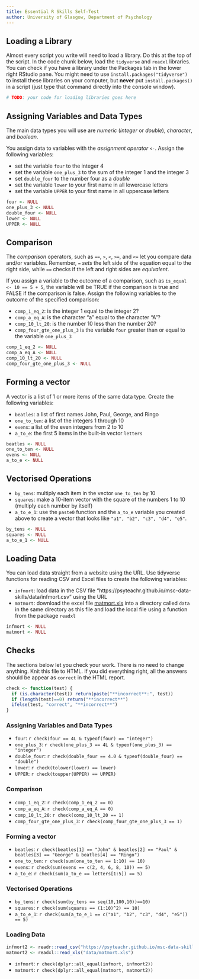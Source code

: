 ```yaml
---
title: Essential R Skills Self-Test
author: University of Glasgow, Department of Psychology
---
```


## Loading a Library

Almost every script you write will need to load a library. Do this at the top of the script. 
In the code chunk below, load the `tidyverse` and `readxl` libraries. You can check if you have a library under the Packages tab in the lower right RStudio pane. You might need to use `install.packages("tidyverse")` to install these libraries on your computer, but **never** put `install.packages()` in a script (just type that command directly into the console window).

```r
# TODO: your code for loading libraries goes here
```

## Assigning Variables and Data Types

The main data types you will use are *numeric* (*integer* or *double*), *character*, and *boolean*.

You assign data to variables with the *assignment operator* `<-`. Assign the following variables:


* set the variable `four` to the integer 4
* set the variable `one_plus_3` to the sum of the integer 1 and the integer 3
* set `double_four` to the number four as a *double*
* set the variable `lower` to your first name in all lowercase letters
* set the variable `UPPER` to your first name in all uppercase letters


```r
four <- NULL
one_plus_3 <- NULL
double_four <- NULL
lower <- NULL
UPPER <- NULL
```

## Comparison

The *comparison* operators, such as `==`, `>`, `<`, `>=`, and `<=` let you compare data and/or variables. Remember, `=` *sets* the left side of the equation equal to the right side, while `==` checks if the left and right sides are *equivalent*.

If you assign a variable to the outcome of a comparison, such as `is_equal <- 10 == 5 + 5`, the variable will be TRUE if the comparison is true and FALSE if the comparison is false. Assign the following variables to the outcome of the specified comparison:

* `comp_1_eq_2`: is the integer 1 equal to the integer 2?
* `comp_a_eq_A`: is the character "a" equal to the character "A"?
* `comp_10_lt_20`: is the number 10 less than the number 20?
* `comp_four_gte_one_plus_3` is the variable `four` greater than or equal to the variable `one_plus_3`

```r
comp_1_eq_2 <- NULL
comp_a_eq_A <- NULL
comp_10_lt_20 <- NULL
comp_four_gte_one_plus_3 <- NULL
```


## Forming a vector

A vector is a list of 1 or more items of the same data type. Create the following variables:

* `beatles`: a list of first names John, Paul, George, and Ringo
* `one_to_ten`: a list of the integers 1 through 10
* `evens`: a list of the even integers from 2 to 10
* `a_to_e`: the first 5 items in the built-in vector `letters`

```r
beatles <- NULL
one_to_ten <- NULL
evens <- NULL
a_to_e <- NULL
```

## Vectorised Operations

* `by_tens`: multiply each item in the vector `one_to_ten` by 10
* `squares`: make a 10-item vector with the square of the numbers 1 to 10 (multiply each number by itself)
* `a_to_e_1`: use the `paste0` function and the `a_to_e` variable you created above to create a vector that looks like `"a1", "b2", "c3", "d4", "e5"`.

```r
by_tens <- NULL
squares <- NULL
a_to_e_1 <- NULL
```

## Loading Data

You can load data straight from a website using the URL. Use tidyverse functions for reading CSV and Excel files to create the following variables:

* `infmort`: load data in the CSV file "https://psyteachr.github.io/msc-data-skills/data/infmort.csv" using the URL
* `matmort`: download the excel file [matmort.xls](https://psyteachr.github.io/msc-data-skills/data/matmort.xls) into a directory called `data` in the same directory as this file and load the local file using a function from the package `readxl`

```r
infmort <- NULL
matmort <- NULL
```

## Checks

The sections below let you check your work. There is no need to change anything. Knit this file to HTML. If you did everything right, all the answers should be appear as `correct` in the HTML report.

```r
check <- function(test) {
  if (is.character(test)) return(paste("**incorrect**:", test))
  if (length(test)==0) return("**incorrect**")
  ifelse(test, "correct", "**incorrect**")
}
```

### Assigning Variables and Data Types

* `four`: `r check(four == 4L & typeof(four) == "integer")`
* `one_plus_3`: `r check(one_plus_3 == 4L & typeof(one_plus_3) == "integer")`
* `double_four`: `r check(double_four == 4.0 & typeof(double_four) == "double")`
* `lower`: `r check(tolower(lower) == lower)`
* `UPPER`: `r check(toupper(UPPER) == UPPER)`

### Comparison

* `comp_1_eq_2`: `r check(comp_1_eq_2 == 0)`
* `comp_a_eq_A`: `r check(comp_a_eq_A == 0)`
* `comp_10_lt_20`: `r check(comp_10_lt_20 == 1)`
* `comp_four_gte_one_plus_3`: `r check(comp_four_gte_one_plus_3 == 1)`

### Forming a vector

* `beatles`: `r check(beatles[1] == "John" & beatles[2] == "Paul" & beatles[3] == "George" & beatles[4] == "Ringo")`
* `one_to_ten`: `r check(sum(one_to_ten == 1:10) == 10)`
* `evens`: `r check(sum(evens == c(2, 4, 6, 8, 10)) == 5)`
* `a_to_e`: `r check(sum(a_to_e == letters[1:5]) == 5)`

### Vectorised Operations

* `by_tens`: `r check(sum(by_tens == seq(10,100,10))==10)`
* `squares`: `r check(sum(squares == (1:10)^2) == 10)`
* `a_to_e_1`: `r check(sum(a_to_e_1 == c("a1", "b2", "c3", "d4", "e5")) == 5)`

### Loading Data

```r
infmort2 <- readr::read_csv("https://psyteachr.github.io/msc-data-skills/data/infmort.csv")
matmort2 <- readxl::read_xls("data/matmort.xls")
```

* `infmort`: `r check(dplyr::all_equal(infmort, infmort2))`
* `matmort`: `r check(dplyr::all_equal(matmort, matmort2))`



